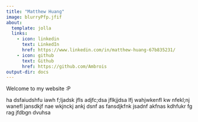 ```yaml
---
title: "Matthew Huang"
image: blurryPfp.jfif
about:
  template: jolla
  links:
    - icon: linkedin
      text: LinkedIn
      href: https://www.linkedin.com/in/matthew-huang-67b835231/
    - icon: github
      text: Github
      href: https://github.com/Ambrois
output-dir: docs 
---
```


Welcome to my website :P

  ha dsfaiudshfu iawh f;ljadsk jfls adjfc;dsa jflkjjdsa lfj wahjwkenfl kw nfekl;nj wanefl jansdkjf nae wkjnckj ankj dsnf as fansdjkfnk jsadnf akfnas kdhfukr fg rag jfdbgn dvuhsa